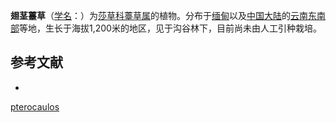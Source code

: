 {{Speciesbox
| name = 翅茎薹草
| status = 
| status_system = 
| image =
| genus = Carex
| species = pterocaulos
| authority = Nelmes
}}

'''翅茎薹草'''（[[学名|学名]]：{{lang|la|''Carex pterocaulos''}}）为[[莎草科|莎草科]][[薹草属|薹草属]]的植物。分布于[[缅甸|缅甸]]以及[[中国大陆|中国大陆]]的[[云南东南部|云南东南部]]等地，生长于海拔1,200米的地区，见于沟谷林下，目前尚未由人工引种栽培。

== 参考文献 ==
<div class="references-small">
* {{cite web| url =http://www.bioinfo.cn/db05/KmzwSpecies.php?action=view&id=24333| title =翅茎薹草| work =《中国高等植物数据库全库》| publisher =中国科学院微生物研究所| author =昆明植物研究所| accessdate =2009-02-25| deadurl =yes| archiveurl =https://web.archive.org/web/20160305063612/http://www.bioinfo.cn/db05/KmzwSpecies.php?action=view&id=24333| archivedate =2016-03-05}}
</div>
{{Taxonbar|from=Q15232473}}

{{DEFAULTSORT:Carex pterocaulos}}
[[Category:薹草属|pterocaulos]]


{{Carex-stub}}